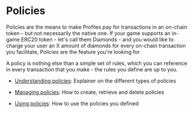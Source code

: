 # Policies

Policies are the means to make Profiles pay for transactions in an on-chain token - but not necessarily the native one. If your game supports an in-game ERC20 token - let's call them Diamonds - and you would like to charge your user an X amount of diamonds for every on-chain transaction you facilitate, Policies are the feature you're looking for

A policy is nothing else than a simple set of rules, which you can reference in every transaction that you make - the rules you define are up to you.

- [Understanding policies](/service/policies/understanding-policies): Explainer on the different types of policies

- [Managing policies](/service/policies/managing-policies): How to create, retrieve and delete policies

- [Using policies](/service/policies/using-policies): How to use the policies you defined
